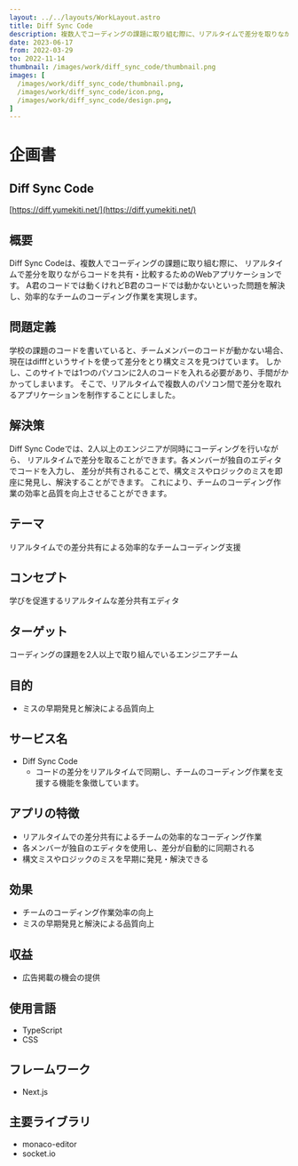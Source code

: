 ```yaml
---
layout: ../../layouts/WorkLayout.astro
title: Diff Sync Code
description: 複数人でコーディングの課題に取り組む際に、リアルタイムで差分を取りながらコードを共有・比較するためのWebアプリケーションです。
date: 2023-06-17
from: 2022-03-29
to: 2022-11-14
thumbnail: /images/work/diff_sync_code/thumbnail.png
images: [
  /images/work/diff_sync_code/thumbnail.png,
  /images/work/diff_sync_code/icon.png,
  /images/work/diff_sync_code/design.png,
]
---
```


# 企画書

## Diff Sync Code
[https://diff.yumekiti.net/](https://diff.yumekiti.net/)

## 概要
Diff Sync Codeは、複数人でコーディングの課題に取り組む際に、
リアルタイムで差分を取りながらコードを共有・比較するためのWebアプリケーションです。
A君のコードでは動くけれどB君のコードでは動かないといった問題を解決し、効率的なチームのコーディング作業を実現します。

## 問題定義
学校の課題のコードを書いていると、チームメンバーのコードが動かない場合、
現在はdifffというサイトを使って差分をとり構文ミスを見つけています。
しかし、このサイトでは1つのパソコンに2人のコードを入れる必要があり、手間がかかってしまいます。
そこで、リアルタイムで複数人のパソコン間で差分を取れるアプリケーションを制作することにしました。

## 解決策
Diff Sync Codeでは、2人以上のエンジニアが同時にコーディングを行いながら、
リアルタイムで差分を取ることができます。各メンバーが独自のエディタでコードを入力し、
差分が共有されることで、構文ミスやロジックのミスを即座に発見し、解決することができます。
これにより、チームのコーディング作業の効率と品質を向上させることができます。

## テーマ
リアルタイムでの差分共有による効率的なチームコーディング支援

## コンセプト
学びを促進するリアルタイムな差分共有エディタ

## ターゲット
コーディングの課題を2人以上で取り組んでいるエンジニアチーム

## 目的
- ミスの早期発見と解決による品質向上

## サービス名
- Diff Sync Code
  - コードの差分をリアルタイムで同期し、チームのコーディング作業を支援する機能を象徴しています。

## アプリの特徴
- リアルタイムでの差分共有によるチームの効率的なコーディング作業
- 各メンバーが独自のエディタを使用し、差分が自動的に同期される
- 構文ミスやロジックのミスを早期に発見・解決できる

## 効果
- チームのコーディング作業効率の向上
- ミスの早期発見と解決による品質向上

## 収益
- 広告掲載の機会の提供

## 使用言語
- TypeScript
- CSS

## フレームワーク
- Next.js

## 主要ライブラリ
- monaco-editor
- socket.io
